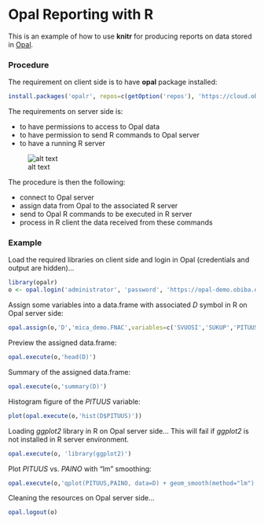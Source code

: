 # Opal Reporting with R

This is an example of how to use **knitr** for producing reports on data stored in [Opal](http://wiki.obiba.org/display/OPALDOC).

### Procedure

The requirement on client side is to have **opal** package installed:

```r
install.packages('opalr', repos=c(getOption('repos'), 'https://cloud.obiba.org'), dependencies=TRUE)
```

The requirements on server side is:

* to have permissions to access to Opal data
* to have permission to send R commands to Opal server
* to have a running R server

![alt text](http://datashield.org/images/opal-implementation.png)

The procedure is then the following:

* connect to Opal server
* assign data from Opal to the associated R server
* send to Opal R commands to be executed in R server
* process in R client the data received from these commands

### Example

Load the required libraries on client side and login in Opal (credentials and output are hidden)...

```r
library(opalr)
o <- opal.login('administrator', 'password', 'https://opal-demo.obiba.org')
```

Assign some variables into a data.frame with associated *D* symbol in R on Opal server side:

```r
opal.assign(o,'D','mica_demo.FNAC',variables=c('SVUOSI','SUKUP','PITUUS','PAINO'))
```

Preview the assigned data.frame:

```r
opal.execute(o,'head(D)')
```

Summary of the assigned data.frame:

```r
opal.execute(o,'summary(D)')
```

Histogram figure of the *PITUUS* variable:

```r
plot(opal.execute(o,'hist(D$PITUUS)'))
```

Loading *ggplot2* library in R on Opal server side... This will fail if *ggplot2* is not installed in R server environment.

```r
opal.execute(o, 'library(ggplot2)')
```

Plot *PITUUS* vs. *PAINO* with "lm" smoothing:

```r
opal.execute(o,'qplot(PITUUS,PAINO, data=D) + geom_smooth(method="lm")')
```

Cleaning the resources on Opal server side...

```r
opal.logout(o)
```
